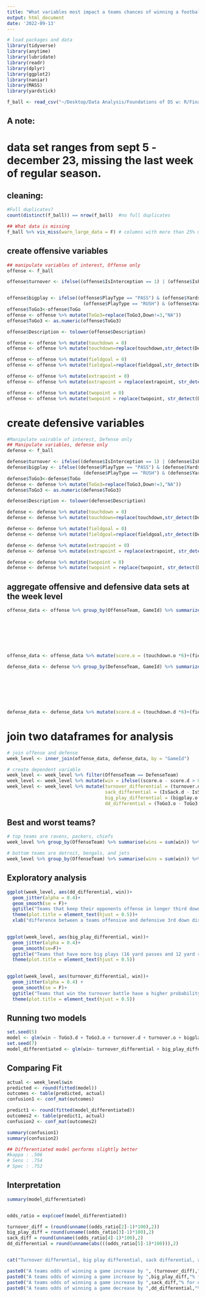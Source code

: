 ```yaml
---
title: "What variables most impact a teams chances of winning a football game?"
output: html_document
date: '2022-09-13'
---
```

```r
# load packages and data
library(tidyverse)
library(anytime)
library(lubridate)
library(readr)
library(dplyr)
library(ggplot2)
library(naniar)
library(MASS)
library(yardstick)

f_ball <- read_csv("~/Desktop/Data Analysis/Foundations of DS w: R/Final project/pbp-2019.csv")

```


## A note:
# data set ranges from sept 5 - december 23, missing the last week of regular season. 

## cleaning:
```r
#Full duplicates?
count(distinct(f_ball)) == nrow(f_ball)  #no full duplicates

## What data is missing
f_ball %>% vis_miss(warn_large_data = F) # columns with more than 25% missing will be omitted

```

## create offensive variables

```r
## manipulate variables of interest, Offense only
offense <- f_ball

offense$turnover <- ifelse((offense$IsInterception == 1) | (offense$IsFumble == 1) == TRUE, 1, 0)


offense$bigplay <- ifelse((offense$PlayType == "PASS") & (offense$Yards >= 16) == TRUE | 
                            (offense$PlayType == "RUSH") & (offense$Yards >= 12) == TRUE, 1,0)
offense$ToGo3<-offense$ToGo
offense <- offense %>% mutate(ToGo3=replace(ToGo3,Down!=3,"NA"))
offense$ToGo3 <- as.numeric(offense$ToGo3)

offense$Description <- tolower(offense$Description)

offense <- offense %>% mutate(touchdown = 0) 
offense <- offense %>% mutate(touchdown=replace(touchdown,str_detect(Description,c("touch down|touchdown|Touchdown|Touch down")),1))

offense <- offense %>% mutate(fieldgoal = 0) 
offense <- offense %>% mutate(fieldgoal=replace(fieldgoal,str_detect(Description,c("field goal is good|fieldgoal is good")),1))

offense <- offense %>% mutate(extrapoint = 0)
offense <- offense %>% mutate(extrapoint = replace(extrapoint, str_detect(Description, "extra point is good"),1))

offense <- offense %>% mutate(twopoint = 0)
offense <- offense %>% mutate(twopoint = replace(twopoint, str_detect(Description, ". attempt succeeds"),1))
```

# create defensive variables

```r
#Manipulate vairable of interest, Defense only
## Manipulate variables, defense only
defense <- f_ball

defense$turnover <- ifelse((defense$IsInterception == 1) | (defense$IsFumble == 1) == TRUE, 1, 0)
defense$bigplay <- ifelse((defense$PlayType == "PASS") & (defense$Yards >= 16) == TRUE | 
                            (defense$PlayType == "RUSH") & (defense$Yards >= 12) == TRUE, 1,0)
defense$ToGo3<-defense$ToGo
defense <- defense %>% mutate(ToGo3=replace(ToGo3,Down!=3,"NA"))
defense$ToGo3 <- as.numeric(defense$ToGo3)

defense$Description <- tolower(defense$Description)

defense <- defense %>% mutate(touchdown = 0) 
defense <- defense %>% mutate(touchdown=replace(touchdown,str_detect(Description,c("touch down|touchdown")),1))

defense <- defense %>% mutate(fieldgoal = 0) 
defense <- defense %>% mutate(fieldgoal=replace(fieldgoal,str_detect(Description,c("field goal is good|fieldgoal is good")),1))

defense <- defense %>% mutate(extrapoint = 0)
defense <- defense %>% mutate(extrapoint = replace(extrapoint, str_detect(Description, "extra point is good"),1))

defense <- defense %>% mutate(twopoint = 0)
defense <- defense %>% mutate(twopoint = replace(twopoint, str_detect(Description, ". attempt succeeds"),1))

```

## aggregate offensive and defensive data sets at the week level

```r
offense_data <- offense %>% group_by(OffenseTeam, GameId) %>% summarize(ToGo3.o = mean(ToGo3, na.rm= TRUE),
                                                                        turnover.o = sum(turnover), 
                                                                        IsSack.o = sum(IsSack), 
                                                                        bigplay.o = sum(bigplay),
                                                                        touchdown.o = sum(touchdown),
                                                                        fieldgoal.o = sum(fieldgoal),
                                                                        extrapoint.o = sum(extrapoint),
                                                                        twopoint.o = sum(twopoint))
offense_data <- offense_data %>% mutate(score.o = (touchdown.o *6)+(fieldgoal.o*3)+(extrapoint.o*1) + (twopoint.o*2))

defense_data <- defense %>% group_by(DefenseTeam, GameId) %>% summarize(ToGo3.d = mean(ToGo3, na.rm= TRUE),
                                                                        turnover.d = sum(turnover), 
                                                                        IsSack.d = sum(IsSack), 
                                                                        bigplay.d = sum(bigplay),
                                                                        touchdown.d = sum(touchdown),
                                                                        fieldgoal.d = sum(fieldgoal),
                                                                        extrapoint.d = sum(extrapoint),
                                                                        twopoint.d = sum(twopoint))
defense_data <- defense_data %>% mutate(score.d = (touchdown.d *6)+(fieldgoal.d*3)+(extrapoint.d*1) + (twopoint.d*2))

```

# join two dataframes for analysis

```r
# join offense and defense 
week_level <- inner_join(offense_data, defense_data, by = "GameId")

# create dependent variable
week_level <- week_level %>% filter(OffenseTeam == DefenseTeam)
week_level <- week_level %>% mutate(win = ifelse((score.o - score.d > 0) == TRUE, 1,0))   
week_level <- week_level %>% mutate(turnover_differential = (turnover.d - turnover.o),
                                    sack_differential = (IsSack.d - IsSack.o),
                                    big_play_differential = (bigplay.o - bigplay.d),
                                    dd_differential = (ToGo3.o - ToGo3.d))
```

## Best and worst teams?

```r
# top teams are ravens, packers, chiefs
week_level %>% group_by(OffenseTeam) %>% summarise(wins = sum(win)) %>% arrange(desc(wins)) %>% head(3) 

# bottom teams are detroit, bengals, and jets
week_level %>% group_by(OffenseTeam) %>% summarise(wins = sum(win)) %>% arrange((wins)) %>% head(3) 

```

## Exploratory analysis

```r
ggplot(week_level, aes(dd_differential, win))+
  geom_jitter(alpha = 0.4)+
  geom_smooth(se = F)+ 
  ggtitle("Teams that keep their opponents offense in longer third downs compared to their \nown have a higher probability of winning")+
  theme(plot.title = element_text(hjust = 0.5))+
  xlab("difference between a teams offensive and defensive 3rd down distance")

 
ggplot(week_level, aes(big_play_differential, win))+
  geom_jitter(alpha = 0.4)+
  geom_smooth(se=F)+ 
  ggtitle("Teams that have more big plays (16 yard passes and 12 yard rushes) than their \nopponents have a higher probability of winning")+
  theme(plot.title = element_text(hjust = 0.5))

 
ggplot(week_level, aes(turnover_differential, win))+
  geom_jitter(alpha = 0.4) +
  geom_smooth(se = F)+
  ggtitle("Teams that win the turnover battle have a higher probability of winning")+
  theme(plot.title = element_text(hjust = 0.5))


```
## Running two models

```r
set.seed(5)
model <- glm(win ~ ToGo3.d + ToGo3.o + turnover.d + turnover.o + bigplay.d + bigplay.o + IsSack.d + IsSack.o + bigplay.o + bigplay.d,  data = week_level, family = "binomial")
set.seed(7)
model_differentiated <- glm(win~ turnover_differential + big_play_differential + sack_differential + dd_differential, data = week_level, family = "binomial")

```

## Comparing Fit

```r
actual <- week_level$win
predicted <- round(fitted(model))
outcomes <- table(predicted, actual)
confusion1 <- conf_mat(outcomes)

predict1 <- round(fitted(model_differentiated))
outcomes2 <- table(predict1, actual)
confusion2 <- conf_mat(outcomes2)

summary(confusion1)
summary(confusion2)

## Differentiated model performs slightly better
#kappa : .506
# Sens : .754
# Spec : .752
```

## Interpretation

```r
summary(model_differentiated)


odds_ratio = exp(coef(model_differentiated))

turnover_diff = (round(unname((odds_ratio[2]-1)*100),2))
big_play_diff = round(unname((odds_ratio[3]-1)*100),2)
sack_diff = round(unname((odds_ratio[4]-1)*100),2)
dd_differential = round(unname(abs(((odds_ratio[5]-1)*100))),2) 


cat("Turnover differential, big play differential, sack differential, and down & distance differential are allstatisically significant.\nThey can be interpreted as follows:\n\nAll interpretations assume holding other variables constant and are relative to the intercept coefficient.")

paste0("A teams odds of winning a game increase by ", (turnover_diff),"% for each additional turnover their defesne produces compared to their opponent")
paste0("A teams odds of winning a game increase by ",big_play_diff,"% for each additional big play their offense produces compared to their opponent")
paste0("A teams odds of winning a game increase by ",sack_diff,"% for each additional QB sack their defense generates compared to their opponent.")
paste0("A teams odds of winning a game decrease by ",dd_differential,"% for each additional yard a team's offense needs for a conversion compared to their opponents.")


```

